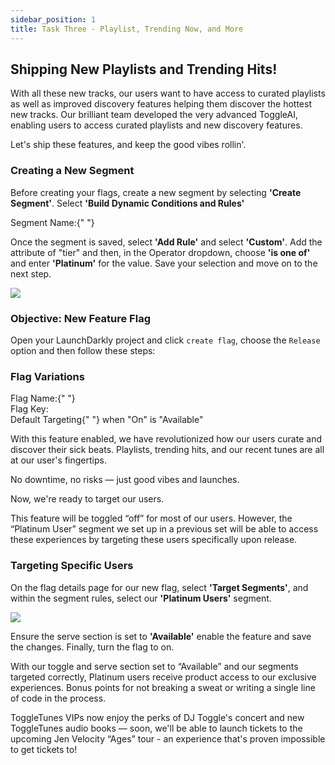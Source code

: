 ```yaml
---
sidebar_position: 1
title: Task Three - Playlist, Trending Now, and More
---
```


## Shipping New Playlists and Trending Hits!
With all these new tracks, our users want to have access to curated playlists as well as improved discovery features helping them discover the hottest new tracks. Our brilliant team developed the very advanced ToggleAI, enabling users to access curated playlists and new discovery features.

Let's ship these features, and keep the good vibes rollin'.

### Creating a New Segment

Before creating your flags, create a new segment by selecting **'Create Segment'**. Select **'Build Dynamic Conditions and Rules'**

<div className="flex items-center space-x-3">
  <span className="text-lg text-blue-500 font-bold">
    Segment Name:{" "}
  </span>
    <CopyField value="Platinum Users" client:load />
</div>

Once the segment is saved, select **'Add Rule'** and select **'Custom'**. Add the attribute of "tier" and then, in the Operator dropdown, choose **'is one of'** and enter **'Platinum'** for the value. Save your selection and move on to the next step.

<img src='/src/assets/img/segments.png' />

### Objective\: New Feature Flag
Open your LaunchDarkly project and click `create flag`, choose the `Release` option and then follow these steps:

### Flag Variations

<div className="flex items-center space-x-3">
  <span className="text-lg text-blue-500 font-bold">
    Flag Name:{" "}
  </span>
    <CopyField value="release-new-users-playlist" client:load />
</div>

<div className="flex items-center space-x-3">
  <span className="text-lg text-blue-500 font-bold">Flag Key:</span>
  <CopyField value="release-new-users-playlist" client:load />
</div>

<div className="flex items-center space-x-3">
  <span className="text-lg text-blue-500 font-bold">
     Default Targeting{" "}
  </span>
  when "On" is "Available"
</div>

With this feature enabled, we have revolutionized how our users curate and discover their sick beats. Playlists, trending hits, and our recent tunes are all at our user's fingertips.

No downtime, no risks — just good vibes and launches.

Now, we're ready to target our users.

This feature will be toggled “off” for most of our users.  However, the “Platinum User” segment we set up in a previous set will be able to access these experiences by targeting these users specifically upon release.

### Targeting Specific Users

On the flag details page for our new flag, select **'Target Segments'**, and within the segment rules, select our **'Platinum Users'** segment.

<img src='/src/assets/img/segmentrule.png' />

Ensure the serve section is set to **'Available'** enable the feature and save the changes. Finally, turn the flag to on.

With our toggle and serve section set to “Available” and our segments targeted correctly, Platinum users receive product access to our exclusive experiences. Bonus points for not breaking a sweat or writing a single line of code in the process.

ToggleTunes VIPs now enjoy the perks of DJ Toggle's concert and new ToggleTunes audio books — soon, we'll be able to launch tickets to the upcoming Jen Velocity “Ages” tour - an experience that's proven impossible to get tickets to!
